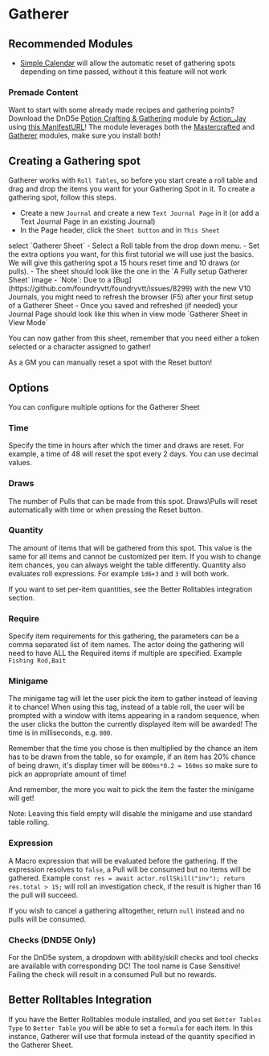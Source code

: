 
# Gatherer

<ModuleInfo/>

## Recommended Modules

<ImageButBetter src="/images/Gatherer/Gatherertale.png" alt="Example Table" width={2000} height={2000} className={styles.wikiimage}/>

- [Simple
  Calendar](https://foundryvtt.com/packages/foundryvtt-simple-calendar)
  will allow the automatic reset of gathering spots depending on time
  passed, without it this feature will not work

### Premade Content

Want to start with some already made recipes and gathering points?
Download the DnD5e [Potion Crafting &
Gathering](https://github.com/action-jay/potion-crafting-gathering)
module by [Action_Jay](http://www.actionjay.com/) using [this
ManifestURL](https://github.com/action-jay/potion-crafting-gathering/releases/latest/download/module.json)\!
The module leverages both the [Mastercrafted](Mastercrafted 'wikilink')
and [Gatherer](Gatherer 'wikilink') modules, make sure you install
both\!

## Creating a Gathering spot

<ImageButBetter src="/images/Gatherer/Gatherersheetselect.png" alt="Selecting the Gatherer Sheet" width={2000} height={2000} className={styles.wikiimage}/>

Gatherer works with `Roll Tables`, so
before you start create a roll table and drag and drop the items you
want for your Gathering Spot in it. To create a gathering spot, follow
this steps.

- Create a new `Journal` and create a new `Text Journal Page` in it
  (or add a Text Journal Page in an existing Journal)
- In the Page header, click the `Sheet button` and in `This Sheet`
<ImageButBetter src="/images/Gatherer/Gatherersheetfilled.png" alt="A Fully setup Gatherer Sheet" width={2000} height={2000} className={styles.wikiimage}/>
  select `Gatherer Sheet`
- Select a Roll table from the drop down menu.
- Set the extra options you want, for this first tutorial we will use
  just the basics. We will give this gathering spot a 15 hours reset
  time and 10 draws (or pulls).
- The sheet should look like the one in the `A Fully setup Gatherer
Sheet` image
- `Note`: Due to a
  [Bug](https://github.com/foundryvtt/foundryvtt/issues/8299) with the
  new V10 Journals, you might need to refresh the browser (F5) after
  your first setup of a Gatherer Sheet
- Once you saved and refreshed (if needed) your Journal Page should
  look like this when in view mode `Gatherer Sheet in View Mode` <ImageButBetter src="/images/Gatherer/Gatherersview.png" alt="Gatherer Sheet in View Mode" width={2000} height={2000} className={styles.wikiimage}/>

You can now gather from this sheet, remember that you need either a
token selected or a character assigned to gather\!

As a GM you can manually reset a spot with the Reset button\!

## Options

You can configure multiple options for the Gatherer Sheet

### Time

Specify the time in hours after which the timer and draws are reset. For
example, a time of 48 will reset the spot every 2 days. You can use
decimal values.

### Draws

The number of Pulls that can be made from this spot. Draws\\Pulls will
reset automatically with time or when pressing the Reset button.

### Quantity

The amount of items that will be gathered from this spot. This value is
the same for all items and cannot be customized per item. If you wish to
change item chances, you can always weight the table differently.
Quantity also evaluates roll expressions. For example `1d6+3` and `3`
will both work.

If you want to set per-item quantities, see the Better Rolltables
integration section.

### Require

Specify item requirements for this gathering, the parameters can be a
comma separated list of item names. The actor doing the gathering will
need to have ALL the Required items if multiple are specified. Example `Fishing Rod,Bait`
<ImageButBetter src="/images/Gatherer/Gathererminigame.png" alt="Gatherer Minigame" width={2000} height={2000} className={styles.wikiimage}/>

### Minigame

The minigame tag will let the user pick the item to gather instead of
leaving it to chance\! When using this tag, instead of a table roll, the
user will be prompted with a window with items appearing in a random
sequence, when the user clicks the button the currently displayed item
will be awarded\! The time is in milliseconds, e.g. `800`.

Remember that the time you chose is then multiplied by the chance an
item has to be drawn from the table, so for example, if an item has 20%
chance of being drawn, it's display timer will be `800ms*0.2 = 160ms` so
make sure to pick an appropriate amount of time\!

And remember, the more you wait to pick the item the faster the minigame
will get\!

Note: Leaving this field empty will disable the minigame and use
standard table rolling.

### Expression

A Macro expression that will be evaluated before the gathering. If the
expression resolves to `false`, a Pull will be consumed but no items
will be gathered. Example `const res = await actor.rollSkill("inv");
return res.total > 15;` will roll an investigation check, if the result
is higher than 16 the pull will succeed.

If you wish to cancel a gathering alltogether, return `null` instead and
no pulls will be consumed.

### Checks (DND5E Only)

For the DnD5e system, a dropdown with ability/skill checks and tool
checks are available with corresponding DC\! The tool name is Case
Sensitive\! Failing the check will result in a consumed Pull but no
rewards.

## Better Rolltables Integration

If you have the Better Rolltables module installed, and you set `Better
Tables Type` to `Better Table` you will be able to set a `formula` for
each item. In this instance, Gatherer will use that formula instead of
the quantity specified in the Gatherer Sheet.
